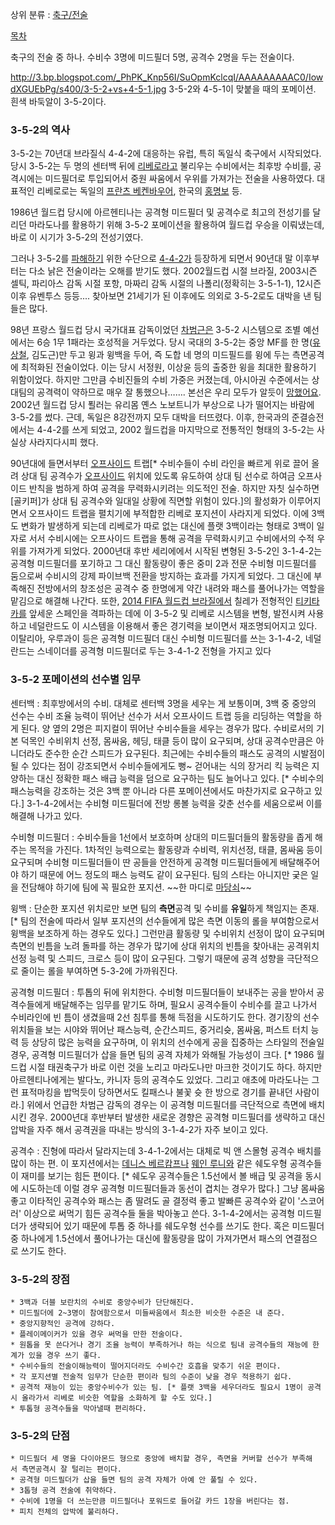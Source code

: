 상위 분류 : [[축구/전술]]

[[목차]]

축구의 전술 중 하나. 수비수 3명에 미드필더 5명, 공격수 2명을 두는 전술이다.

http://3.bp.blogspot.com/_PhPK_Knp56I/SuOpmKclcqI/AAAAAAAAAC0/IowdXGUEbPg/s400/3-5-2+vs+4-5-1.jpg
3-5-2와 4-5-1이 맞붙을 때의 포메이션. 흰색 바둑알이 3-5-2이다.

=== 3-5-2의 역사 ===

3-5-2는 70년대 브라질식 4-4-2에 대응하는 유럽, 특히 독일식 축구에서 시작되었다. 당시 3-5-2는 두 명의 센터백 뒤에 [[리베로]]라고 불리우는 수비에서는 최후방 수비를, 공격시에는 미드필더로 투입되어서 중원 싸움에서 우위를 가져가는 전술을 사용하였다. 대표적인 리베로로는 독일의 [[프란츠 베켄바우어]], 한국의 [[홍명보]] 등.

1986년 월드컵 당시에 아르헨티나는 공격형 미드필더 및 공격수로 최고의 전성기를 달리던 마라도나를 활용하기 위해 3-5-2 포메이션을 활용하여 월드컵 우승을 이뤄냈는데, 바로 이 시기가 3-5-2의 전성기였다.

그러나 3-5-2를 [[파해]]하기 위한 수단으로 [[4-4-2]]가 등장하게 되면서 90년대 말 이후부터는 다소 낡은 전술이라는 오해를 받기도 했다.  2002월드컵 시절 브라질, 2003시즌 셀틱, 파리아스 감독 시절 포항, 마짜리 감독 시절의 나폴리(정확히는 3-5-1-1), 12시즌 이후 유벤투스 등등.... 찾아보면 21세기가 된 이후에도 의외로 3-5-2로도 대박을 낸 팀들은 많다.

98년 프랑스 월드컵 당시 국가대표 감독이었던 [[차범근]]은 3-5-2 시스템으로 조별 예선에서는 6승 1무 1패라는 호성적을 거두었다. 당시 국대의 3-5-2는 중앙 MF를 한 명([[유상철]], 김도근)만 두고 윙과 윙백을 두어, 즉 도합 네 명의 미드필드를 윙에 두는 측면공격에 최적화된 전술이었다. 이는 당시 서정원, 이상윤 등의 출중한 윙을 최대한 활용하기 위함이었다. 하지만 그만큼 수비진들의 수비 가중은 커졌는데, 아시아권 수준에서는 상대팀의 공격력이 약하므로 매우 잘 통했으나……. 본선은 우리 모두가 알듯이 [[망했어요]]. 2002년 월드컵 당시 푈러는 유리몸 옌스 노보트니가 부상으로 나가 떨어지는 바람에 3-5-2를 썼다. 근데, 독일은 8강전까지 모두 대박을 터뜨렸다. 이후, 한국과의 준결승전에서는 4-4-2를 쓰게 되었고, 2002 월드컵을 마지막으로 전통적인 형태의 3-5-2는 사실상 사라지다시피 했다.

90년대에 들면서부터 [[오프사이드]] 트랩[* 수비수들이 수비 라인을 빠르게 위로 끌어 올려 상대 팀 공격수가 [[오프사이드]] 위치에 있도록 유도하여 상대 팀 선수로 하여금 오프사이드 반칙을 범하게 하여 공격을 무력화시키려는 의도적인 전술. 하지만 자칫 실수하면 [골키퍼]가 상대 팀 공격수와 일대일 상황에 직면할 위험이 있다.]의 활성화가 이루어지면서 오프사이드 트랩을 펼치기에 부적합한 리베로 포지션이 사라지게 되었다. 이에 3백도 변화가 발생하게 되는데 리베로가 따로 없는 대신에 플랫 3백이라는 형태로 3백이 일자로 서서 수비시에는 오프사이드 트랩을 통해 공격을 무력화시키고 수비에서의 수적 우위를 가져가게 되었다.
2000년대 후반 세리에에서 시작된 변형된 3-5-2인 3-1-4-2는 공격형 미드필더를 포기하고 그 대신 활동량이 좋은 중미 2과 전문 수비형 미드필더를 둠으로써 수비시의 강제 파이브백 전환을 방지하는 효과를 가지게 되었다. 그 대신에 부족해진 전방에서의 창조성은 공격수 중 한명에게 약간 내려와 패스를 풀어나가는 역할을 맡김으로 해결해 나간다.
또한, [[2014 FIFA 월드컵 브라질]]에서 칠레가 전형적인 [[티키타카]]를 앞세운 스페인을 격파하는 데에 이 3-5-2 및 리베로 시스템을 변형, 발전시켜 사용하고 네덜란드도 이 시스템을 이용해서 좋은 경기력을 보이면서 재조명되어지고 있다.
이탈리아, 우루과이 등은 공격형 미드필더 대신 수비형 미드필더를 쓰는 3-1-4-2, 네덜란드는 스네이더를 공격형 미드필더로 두는 3-4-1-2 전형을 가지고 있다
=== 3-5-2 포메이션의 선수별 임무 ===

센터백 : 최후방에서의 수비. 대체로 센터백 3명을 세우는 게 보통이며, 3백 중 중앙의 선수는 수비 조율 능력이 뛰어난 선수가 서서 오프사이드 트랩 등을 리딩하는 역할을 하게 된다. 양 옆의 2명은 피지컬이 뛰어난 수비수들을 세우는 경우가 많다. 수비로서의 기본 덕목인 수비위치 선정, 몸싸움, 헤딩, 태클 등이 많이 요구되며, 상대 공격수만큼은 아니더라도 준수한 순간 스피드가 요구된다. 
최근에는 수비수들의 패스도 공격의 시발점이 될 수 있다는 점이 강조되면서 수비수들에게도 뻥~ 걷어내는 식의 장거리 킥 능력은 지양하는 대신 정확한 패스 배급 능력을 덤으로 요구하는 팀도 늘어나고 있다. [* 수비수의 패스능력을 강조하는 것은 3백 뿐 아니라 다른 포메이션에서도 마찬가지로 요구하고 있다.] 3-1-4-2에서는 수비형 미드필더에 전방 롱볼 능력을 갖춘 선수를 세움으로써 이를 해결해 나가고 있다.

수비형 미드필더 : 수비수들을 1선에서 보호하며 상대의 미드필더들의 활동량을 좁게 해 주는 목적을 가진다. 1차적인 능력으로는 활동량과 수비력, 위치선정, 태클, 몸싸움 등이 요구되며 수비형 미드필더들이 딴 공들을 안전하게 공격형 미드필더들에게 배달해주어야 하기 때문에 어느 정도의 패스 능력도 같이 요구된다. 팀의 스타는 아니지만 궂은 일을 전담해야 하기에 팀에 꼭 필요한 포지션. ~~한 마디로 [[마당쇠]]~~

윙백 : 단순한 포지션 위치로만 보면 팀의 '''측면'''공격 및 수비를 '''유일'''하게 책임지는 존재.[* 팀의 전술에 따라서 일부 포지션의 선수들에게 많은 측면 이동의 롤을 부여함으로서 윙백을 보조하게 하는 경우도 있다.] 그런만큼 활동량 및 수비위치 선정이 많이 요구되며 측면의 빈틈을 노려 돌파를 하는 경우가 많기에 상대 위치의 빈틈을 찾아내는 공격위치 선정 능력 및 스피드, 크로스 등이 많이 요구된다. 그렇기 때문에 공격 성향을 극단적으로 줄이는 롤을 부여하면 5-3-2에 가까워진다.

공격형 미드필더 : 투톱의 뒤에 위치한다. 수비형 미드필더들이 보내주는 공을 받아서 공격수들에게 배달해주는 임무를 맡기도 하며, 필요시 공격수들이 수비수를 끌고 나가서 수비라인에 빈 틈이 생겼을때 2선 침투를 통해 득점을 시도하기도 한다. 경기장의 선수 위치들을 보는 시야와 뛰어난 패스능력, 순간스피드, 중거리슛, 몸싸움, 퍼스트 터치 능력 등 상당히 많은 능력을 요구하며, 이 위치의 선수에게 공을 집중하는 스타일의 전술일 경우, 공격형 미드필더가 삽을 들면 팀의 공격 자체가 와해될 가능성이 크다. [* 1986 월드컵 시절 태권축구가 바로 이런 것을 노리고 마라도나만 마크한 것이기도 하다. 하지만 아르헨티나에게는 발다노, 카니자 등의 공격수도 있었다. 그리고 애초에 마라도나는 그런 표적마킹을 밥먹듯이 당하면서도 킬패스나 불꽃 슛 한 방으로 경기를 끝내던 사람이라.]
위에서 언급한 차범근 감독의 경우는 이 공격형 미드필더를 극단적으로 측면에 배치시킨 경우.
2000년대 후반부터 발생한 새로운 경향은 공격형 미드필더를 생략하고 대신 압박을 자주 해서 공격권을 따내는 방식의 3-1-4-2가 자주 보이고 있다.

공격수 : 진형에 따라서 달라지는데 3-4-1-2에서는 대체로 빅 앤 스몰형 공격수 배치를 많이 하는 편. 이 포지션에서는 [[데니스 베르캄프]]나 [[웨인 루니]]와 같은 쉐도우형 공격수들이 재미를 보기는 힘든 편이다. [* 쉐도우 공격수들은 1.5선에서 볼 배급 및 공격을 동시에 시도하는데 이럴 경우 공격형 미드필더들과 동선이 겹치는 경우가 많다.] 그냥 몸싸움 좋고 이타적인 공격수와 패스는 좀 딸려도 골 결정력 좋고 발빠른 공격수와 같이 '스코어러' 이상으로 써먹기 힘든 공격수들 둘을 박아놓고 쓴다.
3-1-4-2에서는 공격형 미드필더가 생략되어 있기 때문에 투톱 중 하나를 쉐도우형 선수를 쓰기도 한다. 혹은 미드필더 중 하나에게 1.5선에서 풀어나가는 대신에 활동량을 많이 가져가면서 패스의 연결점으로 쓰기도 한다.
=== 3-5-2의 장점 ===
 * 3백과 더블 보란치의 수비로 중앙수비가 단단해진다.
 * 미드필더에 2~3명이 참여함으로서 미들싸움에서 최소한 비슷한 수준은 내 준다.
 * 중앙지향적인 공격에 강하다.
 * 플레이메이커가 있을 경우 써먹을 만한 전술이다.
 * 원톱을 못 쓴다거나 경기 조율 능력이 부족하거나 하는 식으로 팀내 공격수들의 재능에 한계가 있을 경우 쓰기 좋다.
 * 수비수들의 전술이해능력이 떨어지더라도 수비수간 호흡을 맞추기 쉬운 편이다.
 * 각 포지션별 전술적 임무가 단순한 편이라 팀의 수준이 낮을 경우 적용하기 쉽다.
 * 공격적 재능이 있는 중앙수비수가 있는 팀. [* 플랫 3백을 세우더라도 필요시 1명이 공격시 올라가서 리베로 비슷한 역할을 소화하게 할 수도 있다.]
 * 투톱형 공격수들을 막아낼때 편리하다.

=== 3-5-2의 단점 ===
 * 미드필더 세 명을 다이아몬드 형으로 중앙에 배치할 경우, 측면을 커버할 선수가 부족해서 측면공격시 잘 털리는 편이다.
 * 공격형 미드필더가 삽을 들면 팀의 공격 자체가 아예 안 풀릴 수 있다.
 * 3톱형 공격 전술에 취약하다.
 * 수비에 1명을 더 쓰는만큼 미드필더나 포워드로 들어갈 카드 1장을 버린다는 점.
 * 피치 전체의 압박에 불리하다. 
